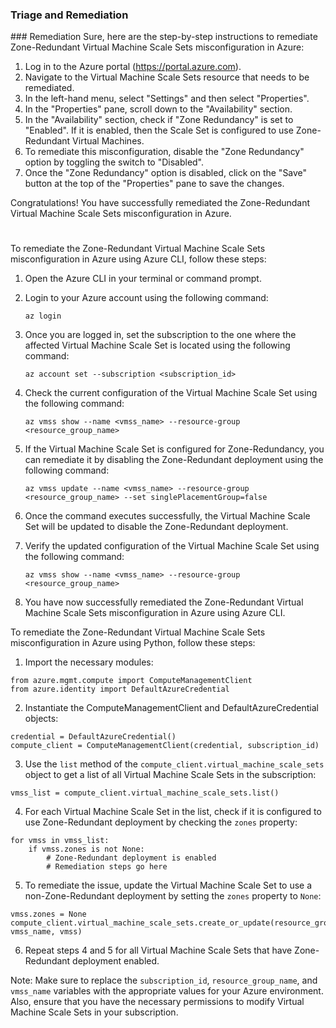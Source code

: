 
### Triage and Remediation
<Tabs>
<Tab title='Remediation'>
### Remediation

<AccordionGroup>
<Accordion title='Using Console' defaultOpen='true'>
Sure, here are the step-by-step instructions to remediate Zone-Redundant Virtual Machine Scale Sets misconfiguration in Azure:

1. Log in to the Azure portal (https://portal.azure.com).
2. Navigate to the Virtual Machine Scale Sets resource that needs to be remediated.
3. In the left-hand menu, select "Settings" and then select "Properties".
4. In the "Properties" pane, scroll down to the "Availability" section.
5. In the "Availability" section, check if "Zone Redundancy" is set to "Enabled". If it is enabled, then the Scale Set is configured to use Zone-Redundant Virtual Machines.
6. To remediate this misconfiguration, disable the "Zone Redundancy" option by toggling the switch to "Disabled".
7. Once the "Zone Redundancy" option is disabled, click on the "Save" button at the top of the "Properties" pane to save the changes.

Congratulations! You have successfully remediated the Zone-Redundant Virtual Machine Scale Sets misconfiguration in Azure.

#
</Accordion>

<Accordion title='Using CLI'>
To remediate the Zone-Redundant Virtual Machine Scale Sets misconfiguration in Azure using Azure CLI, follow these steps:

1. Open the Azure CLI in your terminal or command prompt.

2. Login to your Azure account using the following command:
   ```
   az login
   ```

3. Once you are logged in, set the subscription to the one where the affected Virtual Machine Scale Set is located using the following command:
   ```
   az account set --subscription <subscription_id>
   ```

4. Check the current configuration of the Virtual Machine Scale Set using the following command:
   ```
   az vmss show --name <vmss_name> --resource-group <resource_group_name>
   ```

5. If the Virtual Machine Scale Set is configured for Zone-Redundancy, you can remediate it by disabling the Zone-Redundant deployment using the following command:
   ```
   az vmss update --name <vmss_name> --resource-group <resource_group_name> --set singlePlacementGroup=false
   ```

6. Once the command executes successfully, the Virtual Machine Scale Set will be updated to disable the Zone-Redundant deployment.

7. Verify the updated configuration of the Virtual Machine Scale Set using the following command:
   ```
   az vmss show --name <vmss_name> --resource-group <resource_group_name>
   ```

8. You have now successfully remediated the Zone-Redundant Virtual Machine Scale Sets misconfiguration in Azure using Azure CLI.
</Accordion>

<Accordion title='Using Python'>
To remediate the Zone-Redundant Virtual Machine Scale Sets misconfiguration in Azure using Python, follow these steps:

1. Import the necessary modules:

```
from azure.mgmt.compute import ComputeManagementClient
from azure.identity import DefaultAzureCredential
```

2. Instantiate the ComputeManagementClient and DefaultAzureCredential objects:

```
credential = DefaultAzureCredential()
compute_client = ComputeManagementClient(credential, subscription_id)
```

3. Use the `list` method of the `compute_client.virtual_machine_scale_sets` object to get a list of all Virtual Machine Scale Sets in the subscription:

```
vmss_list = compute_client.virtual_machine_scale_sets.list()
```

4. For each Virtual Machine Scale Set in the list, check if it is configured to use Zone-Redundant deployment by checking the `zones` property:

```
for vmss in vmss_list:
    if vmss.zones is not None:
        # Zone-Redundant deployment is enabled
        # Remediation steps go here
```

5. To remediate the issue, update the Virtual Machine Scale Set to use a non-Zone-Redundant deployment by setting the `zones` property to `None`:

```
vmss.zones = None
compute_client.virtual_machine_scale_sets.create_or_update(resource_group_name, vmss_name, vmss)
```

6. Repeat steps 4 and 5 for all Virtual Machine Scale Sets that have Zone-Redundant deployment enabled.

Note: Make sure to replace the `subscription_id`, `resource_group_name`, and `vmss_name` variables with the appropriate values for your Azure environment. Also, ensure that you have the necessary permissions to modify Virtual Machine Scale Sets in your subscription.
</Accordion>

</AccordionGroup>
</Tab>
</Tabs>
